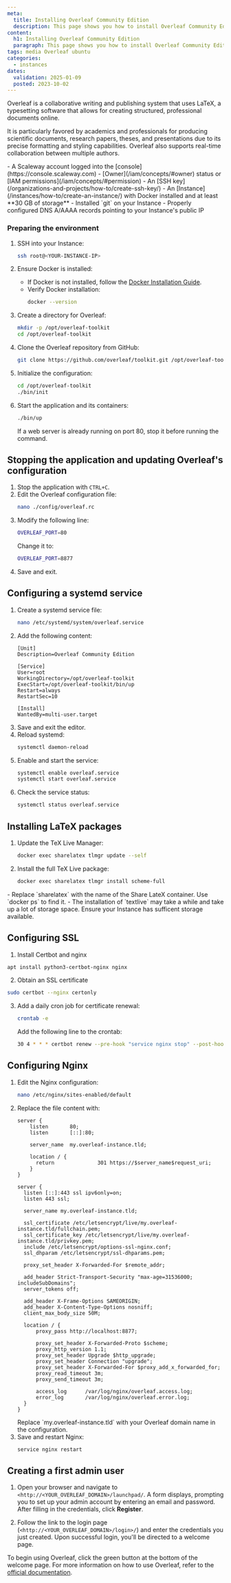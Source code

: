 ```yaml
---
meta:
  title: Installing Overleaf Community Edition
  description: This page shows you how to install Overleaf Community Edition on Ubuntu Linux
content:
  h1: Installing Overleaf Community Edition
  paragraph: This page shows you how to install Overleaf Community Edition on Ubuntu Linux
tags: media Overleaf ubuntu
categories:
  - instances
dates:
  validation: 2025-01-09
  posted: 2023-10-02
---
```



Overleaf is a collaborative writing and publishing system that uses LaTeX, a typesetting software that allows for creating structured, professional documents online.

It is particularly favored by academics and professionals for producing scientific documents, research papers, theses, and presentations due to its precise formatting and styling capabilities. Overleaf also supports real-time collaboration between multiple authors.

<Macro id="requirements" />
- A Scaleway account logged into the [console](https://console.scaleway.com)
- [Owner](/iam/concepts/#owner) status or [IAM permissions](/iam/concepts/#permission)
- An [SSH key](/organizations-and-projects/how-to/create-ssh-key/)
- An [Instance](/instances/how-to/create-an-instance/) with Docker installed and at least **30 GB of storage**
- Installed `git` on your Instance
- Properly configured DNS A/AAAA records pointing to your Instance's public IP

### Preparing the environment
1. SSH into your Instance:
    ```bash
    ssh root@<YOUR-INSTANCE-IP>
    ```
2. Ensure Docker is installed:
    - If Docker is not installed, follow the [Docker Installation Guide](/tutorials/install-docker-ubuntu-jammy-jellyfish/).
    - Verify Docker installation:
      ```bash
      docker --version
      ```

3. Create a directory for Overleaf:
    ```bash
    mkdir -p /opt/overleaf-toolkit
    cd /opt/overleaf-toolkit
    ```

4. Clone the Overleaf repository from GitHub:
    ```bash
    git clone https://github.com/overleaf/toolkit.git /opt/overleaf-toolkit
    ```

5. Initialize the configuration:
    ```bash
    cd /opt/overleaf-toolkit
    ./bin/init
    ```

6. Start the application and its containers:
    ```bash
    ./bin/up
    ```
    <Message type="note">
    If a web server is already running on port 80, stop it before running the command.
    </Message>

## Stopping the application and updating Overleaf's configuration

1. Stop the application with `CTRL+C`.
2. Edit the Overleaf configuration file:
   ```bash
   nano ./config/overleaf.rc
   ```
3. Modify the following line:
   ```bash
   OVERLEAF_PORT=80
   ```
   Change it to:
   ```bash
   OVERLEAF_PORT=8877
   ```
4. Save and exit.


## Configuring a systemd service

1. Create a systemd service file:
    ```bash
    nano /etc/systemd/system/overleaf.service
    ```
2. Add the following content:
    ```
    [Unit]
    Description=Overleaf Community Edition

    [Service]
    User=root
    WorkingDirectory=/opt/overleaf-toolkit
    ExecStart=/opt/overleaf-toolkit/bin/up
    Restart=always
    RestartSec=10

    [Install]
    WantedBy=multi-user.target
    ```
3. Save and exit the editor.
4. Reload systemd:
    ```bash
    systemctl daemon-reload
    ```
5. Enable and start the service:
    ```bash
    systemctl enable overleaf.service
    systemctl start overleaf.service
    ```
6. Check the service status:
    ```bash
    systemctl status overleaf.service
    ```

## Installing LaTeX packages

1. Update the TeX Live Manager:
    ```bash
    docker exec sharelatex tlmgr update --self
    ```
2. Install the full TeX Live package:
    ```bash
    docker exec sharelatex tlmgr install scheme-full
    ```
<Message type="note">
    - Replace `sharelatex` with the name of the Share LateX container. Use `docker ps` to find it.
    - The installation of `textlive` may take a while and take up a lot of storage space. Ensure your Instance has sufficent storage available.
</Message>

## Configuring SSL

1. Install Certbot and nginx
```bash
apt install python3-certbot-nginx nginx
```

2. Obtain an SSL certificate
```bash
sudo certbot --nginx certonly
```

3. Add a daily cron job for certificate renewal:
    ```bash
    crontab -e
    ```
    Add the following line to the crontab:
    ```bash
    30 4 * * * certbot renew --pre-hook "service nginx stop" --post-hook "service nginx start"
    ```

## Configuring Nginx

1. Edit the Nginx configuration:
    ```bash
    nano /etc/nginx/sites-enabled/default
    ```
2. Replace the file content with:
    ```
    server {
        listen       80;
        listen       [::]:80;

        server_name  my.overleaf-instance.tld;

        location / {
          return              301 https://$server_name$request_uri;
        }
    }

    server {
      listen [::]:443 ssl ipv6only=on;
      listen 443 ssl;

      server_name my.overleaf-instance.tld;

      ssl_certificate /etc/letsencrypt/live/my.overleaf-instance.tld/fullchain.pem;
      ssl_certificate_key /etc/letsencrypt/live/my.overleaf-instance.tld/privkey.pem;
      include /etc/letsencrypt/options-ssl-nginx.conf;
      ssl_dhparam /etc/letsencrypt/ssl-dhparams.pem;

      proxy_set_header X-Forwarded-For $remote_addr;

      add_header Strict-Transport-Security "max-age=31536000; includeSubDomains";
      server_tokens off;

      add_header X-Frame-Options SAMEORIGIN;
      add_header X-Content-Type-Options nosniff;
      client_max_body_size 50M;

      location / {
          proxy_pass http://localhost:8877;

          proxy_set_header X-Forwarded-Proto $scheme;
          proxy_http_version 1.1;
          proxy_set_header Upgrade $http_upgrade;
          proxy_set_header Connection "upgrade";
          proxy_set_header X-Forwarded-For $proxy_add_x_forwarded_for;
          proxy_read_timeout 3m;
          proxy_send_timeout 3m;

          access_log      /var/log/nginx/overleaf.access.log;
          error_log       /var/log/nginx/overleaf.error.log;
      }
    }
    ```
    <Message type="note">
      Replace `my.overleaf-instance.tld` with your Overleaf domain name in the configuration.
    </Message>
3. Save and restart Nginx:
    ```bash
    service nginx restart
    ```

## Creating a first admin user

1. Open your browser and navigate to `<http://<YOUR_OVERLEAF_DOMAIN>/launchpad/`. A form displays, prompting you to set up your admin account by entering an email and password. After filling in the credentials, click **Register**.

2. Follow the link to the login page (`<http://<YOUR_OVERLEAF_DOMAIN>/login>/`) and enter the credentials you just created. Upon successful login, you'll be directed to a welcome page.

To begin using Overleaf, click the green button at the bottom of the welcome page. For more information on how to use Overleaf, refer to the [official documentation](https://www.overleaf.com/learn).
